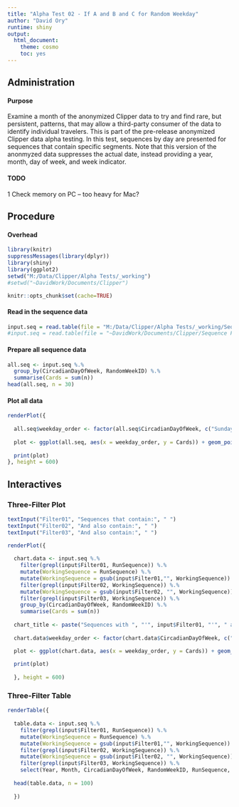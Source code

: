 ```yaml
---
title: "Alpha Test 02 - If A and B and C for Random Weekday"
author: "David Ory"
runtime: shiny
output:
  html_document:
    theme: cosmo
    toc: yes
---
```


## Administration

#### Purpose
Examine a month of the anonymized Clipper data to try and find rare, but persistent, patterns, that may allow a third-party consumer of the data to identify individual travelers.  This is part of the pre-release anonymized Clipper data alpha testing.  In this test, sequences by day are presented for sequences that contain specific segments. Note that this version of the anonmyzed data suppresses the actual date, instead providing a year, month, day of week, and week indicator.

#### TODO
1 Check memory on PC -- too heavy for Mac?

## Procedure

#### Overhead
```r
library(knitr)
suppressMessages(library(dplyr))
library(shiny)
library(ggplot2)
setwd("M:/Data/Clipper/Alpha Tests/_working")
#setwd("~DavidWork/Documents/Clipper")
```

```r
knitr::opts_chunk$set(cache=TRUE)
```

#### Read in the sequence data
```r
input.seq = read.table(file = "M:/Data/Clipper/Alpha Tests/_working/Sequence Frequencies for Random Weekday.csv", header = TRUE, sep = ",", stringsAsFactors = FALSE)
#input.seq = read.table(file = "~DavidWork/Documents/Clipper/Sequence Frequencies by Date (test).csv", header = TRUE, sep = ",", stringsAsFactors = FALSE)
```

#### Prepare all sequence data
```r
all.seq <- input.seq %.%
  group_by(CircadianDayOfWeek, RandomWeekID) %.%
  summarise(Cards = sum(n))
head(all.seq, n = 30)
```

#### Plot all data
```r
renderPlot({
  
  all.seq$weekday_order <- factor(all.seq$CircadianDayOfWeek, c("Sunday", "Monday", "Tuesday", "Wednesday", "Thursday", "Friday", "Saturday"))
  
  plot <- ggplot(all.seq, aes(x = weekday_order, y = Cards)) + geom_point(size = 4, colour = "#0072B2") + xlab("Day of Week March 2013") + ylab("Clipper Cards Used") + ggtitle("All Clipper Cards") + theme(text = element_text(size=15), axis.text.x = element_text(vjust=1), axis.title.y = element_text(vjust=2.0), legend.position="none")
  
  print(plot)
}, height = 600)

```

## Interactives

### Three-Filter Plot
```r

textInput("Filter01", "Sequences that contain:", " ")
textInput("Filter02", "And also contain:", " ")
textInput("Filter03", "And also contain:", " ")

renderPlot({
  
  chart.data <- input.seq %.%
    filter(grepl(input$Filter01, RunSequence)) %.%
    mutate(WorkingSequence = RunSequence) %.%
    mutate(WorkingSequence = gsub(input$Filter01,"", WorkingSequence)) %.%
    filter(grepl(input$Filter02, WorkingSequence)) %.%
    mutate(WorkingSequence = gsub(input$Filter02, "", WorkingSequence)) %.%
    filter(grepl(input$Filter03, WorkingSequence)) %.%
    group_by(CircadianDayOfWeek, RandomWeekID) %.%
    summarise(Cards = sum(n))
  
  chart_title <- paste("Sequences with ", "'", input$Filter01, "'", " and ", "'", input$Filter02, "'", " and ", "'", input$Filter03, "'")
  
  chart.data$weekday_order <- factor(chart.data$CircadianDayOfWeek, c("Sunday", "Monday", "Tuesday", "Wednesday", "Thursday", "Friday", "Saturday"))

  plot <- ggplot(chart.data, aes(x = weekday_order, y = Cards)) + geom_point(size = 4, colour = "#D55E00") + xlab("Day of Week March 2013") + ylab("Clipper Cards Used") + labs(title = chart_title) + theme(text = element_text(size=15), axis.text.x = element_text(vjust=1), axis.title.y = element_text(vjust=2.0), legend.position="none")
  
  print(plot)
  
  }, height = 600)

```

### Three-Filter Table
```r

renderTable({
  
  table.data <- input.seq %.%
    filter(grepl(input$Filter01, RunSequence)) %.%
    mutate(WorkingSequence = RunSequence) %.%
    mutate(WorkingSequence = gsub(input$Filter01,"", WorkingSequence)) %.%
    filter(grepl(input$Filter02, WorkingSequence)) %.%
    mutate(WorkingSequence = gsub(input$Filter02, "", WorkingSequence)) %.%
    filter(grepl(input$Filter03, WorkingSequence)) %.%
    select(Year, Month, CircadianDayOfWeek, RandomWeekID, RunSequence, Count = n)
  
  head(table.data, n = 100)
   
  })

```

